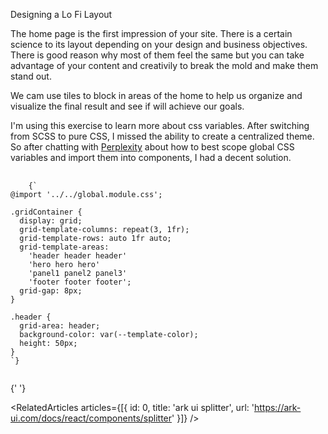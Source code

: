 
<Meta title="design system/templates/home" />

<Subtitle>Designing a Lo Fi Layout</Subtitle>

The home page is the first impression of your site. There is a certain science to its layout depending on your design and business objectives. There is good reason why most of them feel the same but you can take advantage of your content and creativily to break the mold and make them stand out.

We cam use tiles to block in areas of the home to help us organize and visualize the final result and see if will achieve our goals.

I'm using this exercise to learn more about css variables. After switching from SCSS to pure CSS, I missed the ability to create a centralized theme. So after chatting with [Perplexity](https://www.perplexity.ai/) about how to best scope global CSS variables and import them into components, I had a decent solution.

<pre>
  <code className="language-css">
    {`
@import '../../global.module.css';

.gridContainer {
  display: grid;
  grid-template-columns: repeat(3, 1fr);
  grid-template-rows: auto 1fr auto;
  grid-template-areas:
    'header header header'
    'hero hero hero'
    'panel1 panel2 panel3'
    'footer footer footer';
  grid-gap: 8px;
}

.header {
  grid-area: header;
  background-color: var(--template-color);
  height: 50px;
}
`}
  </code>
</pre>{' '}

<Canvas>
  <Story name="home">
    <HomeStory />
  </Story>
</Canvas>

<RelatedArticles
  articles={[{ id: 0, title: 'ark ui splitter', url: 'https://ark-ui.com/docs/react/components/splitter' }]}
/>
